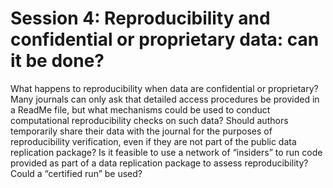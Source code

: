 # Session 4: Reproducibility and confidential or proprietary data: can it be done?

What happens to reproducibility when data are confidential or proprietary? Many journals can only ask that detailed access procedures be provided in a ReadMe file, but what mechanisms could be used to conduct computational reproducibility checks on such data? Should authors temporarily share their data with the journal for the purposes of reproducibility verification, even if they are not part of the public data replication package? Is it feasible to use a network of "insiders" to run code provided as part of a data replication package to assess reproducibility? Could a "certified run" be used?